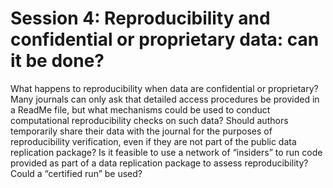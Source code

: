 # Session 4: Reproducibility and confidential or proprietary data: can it be done?

What happens to reproducibility when data are confidential or proprietary? Many journals can only ask that detailed access procedures be provided in a ReadMe file, but what mechanisms could be used to conduct computational reproducibility checks on such data? Should authors temporarily share their data with the journal for the purposes of reproducibility verification, even if they are not part of the public data replication package? Is it feasible to use a network of "insiders" to run code provided as part of a data replication package to assess reproducibility? Could a "certified run" be used?